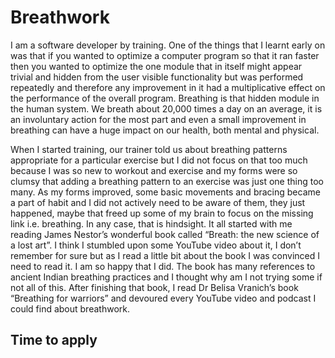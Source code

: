 # Breathwork

I am a software developer by training. One of the things that I learnt early on was that if you wanted to optimize a computer program so that it ran faster then you wanted to optimize the one module that in itself might appear trivial and hidden from the user visible functionality but was performed repeatedly and therefore any improvement in it had a multiplicative effect on the performance of the overall program. Breathing is that hidden module in the human system. We breath about 20,000 times a day on an average, it is an involuntary action for the most part and even a small improvement in breathing can have a huge impact on our health, both mental and physical.

When I started training, our trainer told us about breathing patterns appropriate for a particular exercise but I did not focus on that too much because I was so new to workout and exercise and my forms were so clumsy that adding a breathing pattern to an exercise was just one thing too many. As my forms improved, some basic movements and bracing became a part of habit and I did not actively need to be aware of them, they just happened, maybe that freed up some of my brain to focus on the missing link i.e. breathing. In any case, that is hindsight. It all started with me reading James Nestor's wonderful book called "Breath: the new science of a lost art". I think I stumbled upon some YouTube video about it, I don't remember for sure but as I read a little bit about the book I was convinced I need to read it. I am so happy that I did. The book has many references to ancient Indian breathing practices and I thought why am I not trying some if not all of this. After finishing that book, I read Dr Belisa Vranich's book "Breathing for warriors" and devoured every YouTube video and podcast I could find about breathwork.

## Time to apply

